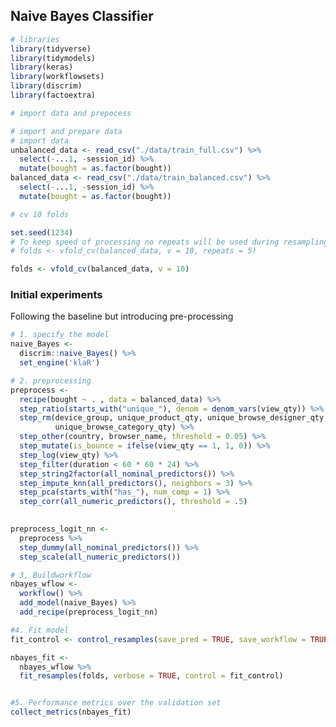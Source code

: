 ## Naive Bayes Classifier

```r
# libraries
library(tidyverse)
library(tidymodels)
library(keras)
library(workflowsets)
library(discrim)
library(factoextra)

```

```r
# import data and prepocess

# import and prepare data
# import data
unbalanced_data <- read_csv("./data/train_full.csv") %>% 
  select(-...1, -session_id) %>% 
  mutate(bought = as.factor(bought))
balanced_data <- read_csv("./data/train_balanced.csv") %>% 
  select(-...1, -session_id) %>% 
  mutate(bought = as.factor(bought))

```

```r

# cv 10 folds

set.seed(1234)
# To keep speed of processing no repeats will be used during resampling
# folds <- vfold_cv(balanced_data, v = 10, repeats = 5)

folds <- vfold_cv(balanced_data, v = 10)


```

### Initial experiments

Following the baseline but introducing pre-processing

```r

# 1. specify the model
naive_Bayes <-
  discrim::naive_Bayes() %>%
  set_engine('klaR')

# 2. preprocessing 
preprocess <- 
  recipe(bought ~ . , data = balanced_data) %>%
  step_ratio(starts_with("unique_"), denom = denom_vars(view_qty)) %>% 
  step_rm(device_group, unique_product_qty, unique_browse_designer_qty, 
          unique_browse_category_qty) %>% 
  step_other(country, browser_name, threshold = 0.05) %>%
  step_mutate(is_bounce = ifelse(view_qty == 1, 1, 0)) %>%
  step_log(view_qty) %>%
  step_filter(duration < 60 * 60 * 24) %>%
  step_string2factor(all_nominal_predictors()) %>% 
  step_impute_knn(all_predictors(), neighbors = 3) %>%
  step_pca(starts_with("has_"), num_comp = 1) %>% 
  step_corr(all_numeric_predictors(), threshold = .5)
  

preprocess_logit_nn <- 
  preprocess %>% 
  step_dummy(all_nominal_predictors()) %>% 
  step_scale(all_numeric_predictors())

# 3, Buildworkflow
nbayes_wflow <- 
  workflow() %>% 
  add_model(naive_Bayes) %>% 
  add_recipe(preprocess_logit_nn)

#4. Fit model
fit_control <- control_resamples(save_pred = TRUE, save_workflow = TRUE)

nbayes_fit <- 
  nbayes_wflow %>% 
  fit_resamples(folds, verbose = TRUE, control = fit_control)


#5. Performance metrics over the validation set
collect_metrics(nbayes_fit)

```
